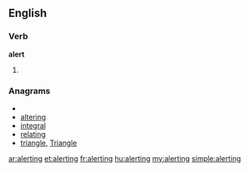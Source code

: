 ==English==
===Verb===
'''alert'''
# {{present participle of|[[alert]]}}

===Anagrams===
* {{alphagram|aegilnrt}}
* [[altering#English|altering]]
* [[integral#English|integral]]
* [[relating#English|relating]]
* [[triangle#English|triangle]], [[Triangle#English|Triangle]]

[[ar:alerting]]
[[et:alerting]]
[[fr:alerting]]
[[hu:alerting]]
[[my:alerting]]
[[simple:alerting]]